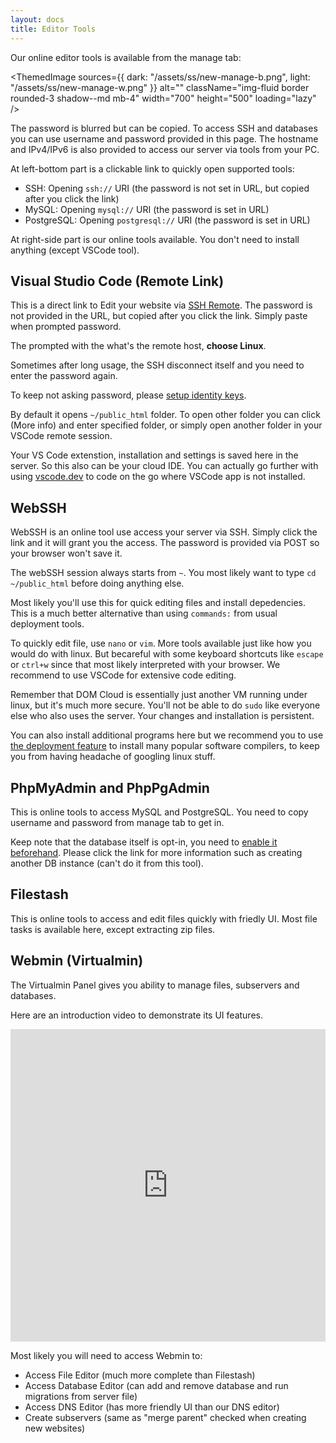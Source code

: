 ```yaml
---
layout: docs
title: Editor Tools
---
```




Our online editor tools is available from the manage tab:


<ThemedImage
    sources={{
        dark: "/assets/ss/new-manage-b.png",
        light: "/assets/ss/new-manage-w.png"
    }}
    alt=""
    className="img-fluid border rounded-3 shadow--md mb-4"
    width="700"
    height="500"
    loading="lazy"
/>

The password is blurred but can be copied. To access SSH and databases you can use username and password provided in this page. The hostname and IPv4/IPv6 is also provided to access our server via tools from your PC.

At left-bottom part is a clickable link to quickly open supported tools:

+ SSH: Opening `ssh://` URI (the password is not set in URL, but copied after you click the link)
+ MySQL: Opening `mysql://` URI (the password is set in URL)
+ PostgreSQL: Opening `postgresql://` URI (the password is set in URL)

At right-side part is our online tools available. You don't need to install anything (except VSCode tool).

## Visual Studio Code (Remote Link)

This is a direct link to Edit your website via [SSH Remote](https://code.visualstudio.com/docs/remote/ssh). The password is not provided in the URL, but copied after you click the link. Simply paste when prompted password.

The prompted with the what's the remote host, **choose Linux**.

Sometimes after long usage, the SSH disconnect itself and you need to enter the password again.

To keep not asking password, please [setup identity keys](https://www.freecodecamp.org/news/the-ultimate-guide-to-ssh-setting-up-ssh-keys/).

By default it opens `~/public_html` folder. To open other folder you can click (More info) and enter specified folder, or simply open another folder in your VSCode remote session.

Your VS Code extenstion, installation and settings is saved here in the server. So this also can be your cloud IDE. You can actually go further with using [vscode.dev](https://vscode.dev) to code on the go where VSCode app is not installed.

## WebSSH

WebSSH is an online tool use access your server via SSH. Simply click the link and it will grant you the access. The password is provided via POST so your browser won't save it.

The webSSH session always starts from `~`. You most likely want to type `cd ~/public_html` before doing anything else.

Most likely you'll use this for quick editing files and install depedencies. This is a much better alternative than using `commands:` from usual deployment tools. 

To quickly edit file, use `nano` or `vim`. More tools available just like how you would do with linux. But becareful with some keyboard shortcuts like `escape` or `ctrl+w` since that most likely interpreted with your browser. We recommend to use VSCode for extensive code editing.

Remember that DOM Cloud is essentially just another VM running under linux, but it's much more secure. You'll not be able to do `sudo` like everyone else who also uses the server. Your changes and installation is persistent.

You can also install additional programs here but we recommend you to use [the deployment feature](./deploy.mdx) to install many popular software compilers, to keep you from having headache of googling linux stuff.


## PhpMyAdmin and PhpPgAdmin

This is online tools to access MySQL and PostgreSQL. You need to copy username and password from manage tab to get in.

Keep note that the database itself is opt-in, you need to [enable it beforehand](./database.mdx). Please click the link for more information such as creating another DB instance (can't do it from this tool).

## Filestash

This is online tools to access and edit files quickly with friedly UI. Most file tasks is available here, except extracting zip files.

## Webmin (Virtualmin)

The Virtualmin Panel gives you ability to manage files, subservers and databases.

Here are an introduction video to demonstrate its UI features.

<iframe width="100%" height="500px" src="https://www.youtube.com/embed/OENyJFI_w0Q" title="YouTube video player" frameborder="0" allow="accelerometer; autoplay; clipboard-write; encrypted-media; gyroscope; picture-in-picture" allowfullscreen></iframe>

Most likely you will need to access Webmin to:

+ Access File Editor (much more complete than Filestash)
+ Access Database Editor (can add and remove database and run migrations from server file)
+ Access DNS Editor (has more friendly UI than our DNS editor)
+ Create subservers (same as "merge parent" checked when creating new websites)

